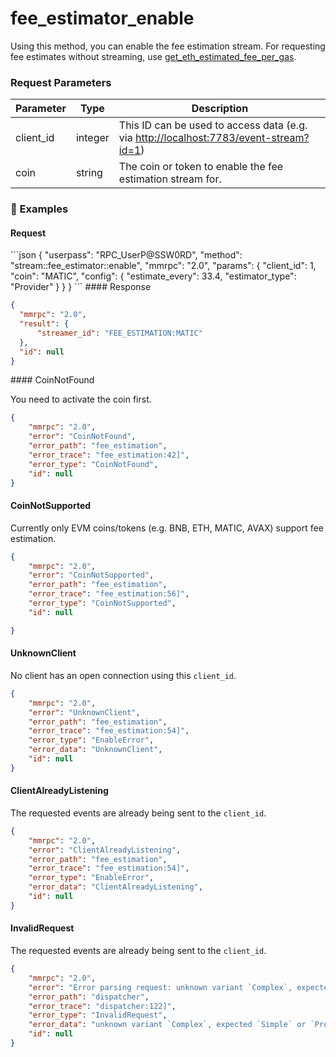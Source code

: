 
# fee\_estimator\_enable

Using this method, you can enable the fee estimation stream. For requesting fee estimates without streaming, use [get\_eth\_estimated\_fee\_per\_gas](/komodo-defi-framework/api/v20/wallet/fee_management/get_eth_estimated_fee_per_gas/).

### Request Parameters

| Parameter  | Type    | Description                                                                                                                      |
| ---------- | ------- | -------------------------------------------------------------------------------------------------------------------------------- |
| client\_id | integer | This ID can be used to access data (e.g. via [http://localhost:7783/event-stream?id=1](http://localhost:7783/event-stream?id=1)) |
| coin       | string  | The coin or token to enable the fee estimation stream for.                                                                       |

### 📌 Examples

#### Request

<CodeGroup title="" tag="POST" label="fee_estimator_enable" mm2MethodDecorate="true">
  ```json
  {
    "userpass": "RPC_UserP@SSW0RD",
    "method": "stream::fee_estimator::enable",
    "mmrpc": "2.0",
    "params": {
      "client_id": 1,
      "coin": "MATIC",
      "config": {
        "estimate_every": 33.4,
        "estimator_type": "Provider"
      }
    }
  }
  ```
</CodeGroup>

<CollapsibleSection expandedText="Hide Response" collapsedText="Show Response">
  #### Response

  ```json
  {
    "mmrpc": "2.0",
    "result": {
        "streamer_id": "FEE_ESTIMATION:MATIC"
    },
    "id": null
  }
  ```
</CollapsibleSection>

<CollapsibleSection expandedText="Hide Errors" collapsedText="Show Errors">
  #### CoinNotFound

  You need to activate the coin first.

  ```json
  {
      "mmrpc": "2.0",
      "error": "CoinNotFound",
      "error_path": "fee_estimation",
      "error_trace": "fee_estimation:42]",
      "error_type": "CoinNotFound",
      "id": null
  }
  ```

  #### CoinNotSupported

  Currently only EVM coins/tokens (e.g. BNB, ETH, MATIC, AVAX) support fee estimation.

  ```json
  {
      "mmrpc": "2.0",
      "error": "CoinNotSupported",
      "error_path": "fee_estimation",
      "error_trace": "fee_estimation:56]",
      "error_type": "CoinNotSupported",
      "id": null

  }
  ```

  #### UnknownClient

  No client has an open connection using this `client_id`.

  ```json
  {
      "mmrpc": "2.0",
      "error": "UnknownClient",
      "error_path": "fee_estimation",
      "error_trace": "fee_estimation:54]",
      "error_type": "EnableError",
      "error_data": "UnknownClient",
      "id": null
  }
  ```

  #### ClientAlreadyListening

  The requested events are already being sent to the `client_id`.

  ```json
  {
      "mmrpc": "2.0",
      "error": "ClientAlreadyListening",
      "error_path": "fee_estimation",
      "error_trace": "fee_estimation:54]",
      "error_type": "EnableError",
      "error_data": "ClientAlreadyListening",
      "id": null
  }
  ```

  #### InvalidRequest

  The requested events are already being sent to the `client_id`.

  ```json
  {
      "mmrpc": "2.0",
      "error": "Error parsing request: unknown variant `Complex`, expected `Simple` or `Provider`",
      "error_path": "dispatcher",
      "error_trace": "dispatcher:122]",
      "error_type": "InvalidRequest",
      "error_data": "unknown variant `Complex`, expected `Simple` or `Provider`",
      "id": null
  }
  ```
</CollapsibleSection>
